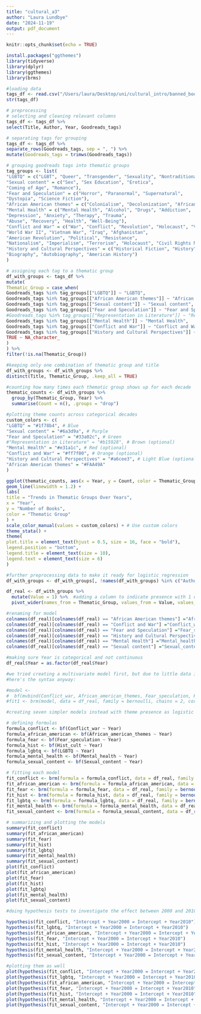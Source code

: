 ---
title: "cultural_a3"
author: "Laura Lundbye"
date: "2024-11-19"
output: pdf_document
---

```{r setup, include=FALSE}
knitr::opts_chunk$set(echo = TRUE)
```

```{r}
install.packages("ggthemes")
library(tidyverse)
library(dplyr)
library(ggthemes)
library(brms)
```


```{r}
#loading data 
tags_df <- read.csv("/Users/laura/Desktop/uni/cultural_intro/banned_books_tags.csv")
str(tags_df)
```

```{r}
# preprocessing
# selecting and cleaning relevant columns
tags_df <- tags_df %>%
select(Title, Author, Year, Goodreads_tags)

# separating tags for grouping
tags_df <- tags_df %>%
separate_rows(Goodreads_tags, sep = ", ") %>%
mutate(Goodreads_tags = trimws(Goodreads_tags))
```

```{r}
# grouping goodreads tags into thematic groups
tag_groups <- list(
"LGBTQ" = c("LGBT", "Queer", "Transgender", "Sexuality", "Nontraditional Relationships"),
"Sexual content" = c("Sex", "Sex Education", "Erotica",
"Coming of Age", "Romance"),
"Fear and Speculation" = c("Horror", "Paranormal", "Supernatural",
"Dystopia", "Science Fiction"),
"African American themes" = c("Colonialism", "Decolonization", "African American","Social Justice", "Slavery"),
"Mental Health" = c("Mental Health", "Alcohol", "Drugs", "Addiction",
"Depression", "Anxiety", "Therapy", "Trauma",
"Abuse", "Recovery", "Health", "Well-Being"),
"Conflict and War" = c("War", "Conflict", "Revolution", "Holocaust", "Violence",
"World War II", "Vietnam War", "Iraq", "Afghanistan",
"American Revolution", "Political", "Resistance",
"Nationalism", "Imperialism", "Terrorism", "Holocaust", "Civil Rights Movement"),
"History and Cultural Perspectives" = c("Historical Fiction", "History", "Memoir",
"Biography", "Autobiography", "American History")
)

# assigning each tag to a thematic group
df_with_groups <- tags_df %>%
mutate(
Thematic_Group = case_when(
Goodreads_tags %in% tag_groups[["LGBTQ"]] ~ "LGBTQ",
Goodreads_tags %in% tag_groups[["African American themes"]] ~ "African American themes",
Goodreads_tags %in% tag_groups[["Sexual content"]] ~ "Sexual content",
Goodreads_tags %in% tag_groups[["Fear and Speculation"]] ~ "Fear and Speculation",
#Goodreads_tags %in% tag_groups[["Representation in Literature"]] ~ "Representation in Literature",
Goodreads_tags %in% tag_groups[["Mental Health"]] ~ "Mental Health",
Goodreads_tags %in% tag_groups[["Conflict and War"]] ~ "Conflict and War",
Goodreads_tags %in% tag_groups[["History and Cultural Perspectives"]] ~ "History and Cultural Perspectives",
TRUE ~ NA_character_
)
) %>%
filter(!is.na(Thematic_Group))

#keeping only one combination of thematic group and title
df_with_groups <- df_with_groups %>%
distinct(Title, Thematic_Group, .keep_all = TRUE)

#counting how many times each thematic group shows up for each decade
thematic_counts <- df_with_groups %>%
  group_by(Thematic_Group, Year) %>% 
  summarise(Count = n(), .groups = "drop")  
```

```{r}
#plotting theme counts across categorical decades 
custom_colors <- c(
"LGBTQ" = "#1f78b4", # Blue
"Sexual content" = "#6a3d9a", # Purple
"Fear and Speculation" = "#33a02c", # Green
#"Representation in Literature" = "#b15928", # Brown (optional)
"Mental Health" = "#e31a1c", # Red (optional)
"Conflict and War" = "#ff7f00", # Orange (optional)
"History and Cultural Perspectives" = "#a6cee3", # Light Blue (optional)
"African American themes" = "#FAA49A"
)

ggplot(thematic_counts, aes(x = Year, y = Count, color = Thematic_Group)) +
geom_line(linewidth = 1.2) +
labs(
title = "Trends in Thematic Groups Over Years",
x = "Year",
y = "Number of Books",
color = "Thematic Group"
) +
scale_color_manual(values = custom_colors) + # Use custom colors
theme_stata() +
theme(
plot.title = element_text(hjust = 0.5, size = 16, face = "bold"),
legend.position = "bottom",
legend.title = element_text(size = 10),
legend.text = element_text(size = 6)
)
```

```{r}
#further preprocessing data to make it ready for logistic regression
df_with_groups <- df_with_groups[, !names(df_with_groups) %in% c("Author", "Goodreads_tags")]

df_real <- df_with_groups %>%
  mutate(Value = 1) %>%  #adding a column to indicate presence with 1 or 0 for logistic regression
  pivot_wider(names_from = Thematic_Group, values_from = Value, values_fill = 0)

#renaming for model
colnames(df_real)[colnames(df_real) == "African American themes"] ="African_american_themes"
colnames(df_real)[colnames(df_real) == "Conflict and War"] ="Conflict_war"
colnames(df_real)[colnames(df_real) == "Fear and Speculation"] ="Fear_speculation"
colnames(df_real)[colnames(df_real) == "History and Cultural Perspectives"] ="Hist_cult"
colnames(df_real)[colnames(df_real) == "Mental Health"] ="Mental_health"
colnames(df_real)[colnames(df_real) == "Sexual content"] ="Sexual_content"
```

```{r}
#making sure Year is categorical and not continuous
df_real$Year = as.factor(df_real$Year)

#we tried creating a multivariate model first, but due to little data it didnt converge
#here's the syntax anyway:

#model <-
#  bf(mvbind(Conflict_war, African_american_themes, Fear_speculation, Hist_cult, LGBTQ, Mental_health, Sexual_content) ~ Year)
#fit1 <- brm(model, data = df_real, family = bernoulli, chains = 2, cores = 2)
```


```{r}
#creating seven simpler models instead with theme presence as logistic outcome, predicted by the independent variable year

# defining formulas
formula_conflict <- bf(Conflict_war ~ Year)
formula_african_american <- bf(African_american_themes ~ Year)
formula_fear <- bf(Fear_speculation ~ Year)
formula_hist <- bf(Hist_cult ~ Year)
formula_lgbtq <- bf(LGBTQ ~ Year)
formula_mental_health <- bf(Mental_health ~ Year)
formula_sexual_content <- bf(Sexual_content ~ Year)

# fitting each model
fit_conflict <- brm(formula = formula_conflict, data = df_real, family = bernoulli(), chains = 2, cores = 2)
fit_african_american <- brm(formula = formula_african_american, data = df_real, family = bernoulli(), chains = 2, cores = 2)
fit_fear <- brm(formula = formula_fear, data = df_real, family = bernoulli(), chains = 2, cores = 2)
fit_hist <- brm(formula = formula_hist, data = df_real, family = bernoulli(), chains = 2, cores = 2)
fit_lgbtq <- brm(formula = formula_lgbtq, data = df_real, family = bernoulli(), chains = 2, cores = 2)
fit_mental_health <- brm(formula = formula_mental_health, data = df_real, family = bernoulli(), chains = 2, cores = 2)
fit_sexual_content <- brm(formula = formula_sexual_content, data = df_real, family = bernoulli(), chains = 2, cores = 2)

# summarizing and plotting the models
summary(fit_conflict)
summary(fit_african_american)
summary(fit_fear)
summary(fit_hist)
summary(fit_lgbtq)
summary(fit_mental_health)
summary(fit_sexual_content)
plot(fit_conflict)
plot(fit_african_american)
plot(fit_fear)
plot(fit_hist)
plot(fit_lgbtq)
plot(fit_mental_health)
plot(fit_sexual_content)
```


```{r}
#doing hypothesis tests to investigate the effect between 2000 and 2010, as our models only compare 2000 and 2010 to 1990 and not to each other

hypothesis(fit_conflict, "Intercept + Year2000 = Intercept + Year2010")
hypothesis(fit_lgbtq, "Intercept + Year2000 = Intercept + Year2010")
hypothesis(fit_african_american, "Intercept + Year2000 = Intercept + Year2010")
hypothesis(fit_fear, "Intercept + Year2000 = Intercept + Year2010")
hypothesis(fit_hist, "Intercept + Year2000 = Intercept + Year2010")
hypothesis(fit_mental_health, "Intercept + Year2000 = Intercept + Year2010")
hypothesis(fit_sexual_content, "Intercept + Year2000 = Intercept + Year2010")

#plotting them as well
plot(hypothesis(fit_conflict, "Intercept + Year2000 = Intercept + Year2010"))
plot(hypothesis(fit_lgbtq, "Intercept + Year2000 = Intercept + Year2010"))
plot(hypothesis(fit_african_american, "Intercept + Year2000 = Intercept + Year2010"))
plot(hypothesis(fit_fear, "Intercept + Year2000 = Intercept + Year2010"))
plot(hypothesis(fit_hist, "Intercept + Year2000 = Intercept + Year2010"))
plot(hypothesis(fit_mental_health, "Intercept + Year2000 = Intercept + Year2010"))
plot(hypothesis(fit_sexual_content, "Intercept + Year2000 = Intercept + Year2010"))

```


